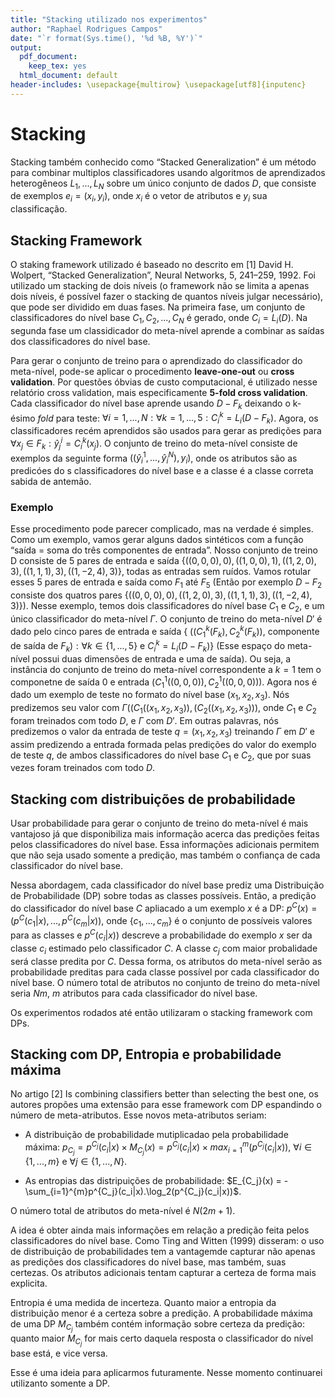 ```yaml
---
title: "Stacking utilizado nos experimentos"
author: "Raphael Rodrigues Campos"
date: "`r format(Sys.time(), '%d %B, %Y')`"
output:
  pdf_document:
    keep_tex: yes
  html_document: default
header-includes: \usepackage{multirow} \usepackage[utf8]{inputenc}
---
```


# Stacking
  
Stacking também conhecido como "Stacked Generalization" é um método para combinar multiplos
classificadores usando algoritmos de aprendizados heterogêneos $L_1, ..., L_N$ sobre um único
conjunto de dados $D$, que consiste de exemplos $e_i = (x_i, y_i)$, onde $x_i$ é o vetor
de atributos e $y_i$ sua classificação.

## Stacking Framework

O staking framework utilizado é baseado no descrito em [1] David H. Wolpert, "Stacked Generalization", Neural Networks, 5, 241--259, 1992. Foi utilizado um stacking de dois níveis (o framework não se limita a apenas dois níveis, é possível fazer o stacking de quantos níveis julgar necessário), que pode ser dividido em duas fases. Na primeira fase, um conjunto de classificadores do nível base $C_1, C_2, ..., C_N$ é gerado, onde $C_i = L_i(D)$. Na segunda fase um classidicador do meta-nível aprende a combinar as saídas dos classificadores do nível base. 

Para gerar o conjunto de treino para o aprendizado do classificador do meta-nível, pode-se aplicar o procedimento **leave-one-out** ou **cross validation**.
Por questões óbvias de custo computacional, é utilizado nesse relatório cross validation, mais especificamente **5-fold cross validation**. Cada classificador do nível base aprende usando $D - F_k$ deixando o k-ésimo *fold* para teste: $\forall i = 1,...,N : \forall k = 1,...,5 : C^{k}_i = L_i(D-F_k)$. Agora, os classificadores recém aprendidos são usados para gerar as predições para $\forall x_j \in F_k:\hat{y}_j^i=C^k_i(x_j)$. O conjunto de treino do meta-nível consiste de exemplos da seguinte forma $((\hat{y}_i^1,..., \hat{y}_i^N), y_i)$, onde os atributos são as predicóes do s classificadores do nível base e a classe é a classe correta sabida de antemão.

### Exemplo

Esse procedimento pode parecer complicado, mas na verdade é simples. Como um exemplo, vamos gerar alguns dados sintéticos com a função "saída = soma do três componentes de entrada". Nosso conjunto de treino D consiste de 5 pares de entrada e saída $\{((0,0,0),0), ((1,0,0),1), ((1,2,0),3), ((1,1,1),3), ((1,-2,4),3)\}$, todas as entradas sem ruídos. Vamos rotular esses 5 pares de entrada e saída como $F_1$ até $F_5$ (Então por exemplo $D - F_2$ consiste dos quatros pares $\{((0,0,0),0), ((1,2,0),3), ((1,1,1),3), ((1,-2,4),3)\}$). Nesse exemplo, temos dois classificadores do nível base $C_1$ e $C_2$, e um único classificador do meta-nível $\Gamma$. O conjunto de treino do meta-nível $D'$ é dado pelo cinco pares de entrada e saída $\{$ (($C_1^k(F_k), C_2^k(F_k)$), componente de saída de $F_k) : \forall k \in \{1,...,5\}$ e $C_i^k = L_i(D-F_k)\}$ (Esse espaço do meta-nível possui duas dimensões de entrada  e uma de saída). Ou seja, a instância do conjunto de treino do meta-nível correspondente a $k = 1$ tem o componetne de saída 0 e entrada $(C_1^1((0,0,0)), C_2^1((0,0,0)))$. Agora nos é dado um exemplo de teste no formato do nível base $(x_1, x_2, x_3)$. Nós predizemos seu valor com $\Gamma((C_1((x_1, x_2, x_3)), (C_2((x_1, x_2, x_3)))$, onde $C_1$ e $C_2$ foram treinados com todo $D$, e $\Gamma$ com $D'$. Em outras palavras, nós predizemos o valor da entrada de teste $q = (x_1, x_2, x_3)$ treinando $\Gamma$ em $D'$ e assim predizendo a entrada formada pelas predições do valor do exemplo de teste $q$, de ambos classificadores do nível base $C_1$ e $C_2$, que por suas vezes foram treinados com todo $D$.

## Stacking com distribuições de probabilidade

Usar probabilidade para gerar o conjunto de treino do meta-nível é mais vantajoso já que disponibiliza mais informação acerca das predições feitas pelos classificadores do nível base. Essa informações adicionais permitem que não seja usado somente a predição, mas também o confiança de cada classificador do nível base.

Nessa abordagem, cada classificador do nível base prediz uma Distribuição de Probabilidade (DP) sobre todas as classes possíveis. Então, a predição do classificador do nível base $C$ apliacado a um exemplo $x$ é a DP: $p^C(x) = (p^C(c_1|x), ... , p^C(c_m|x))$, onde $\{c_1, ..., c_m\}$ é o conjunto de possíveis valores para as classes e $p^C(c_i|x))$ descreve a probabilidade do exemplo $x$ ser da classe $c_i$ estimado pelo classificador $C$. A  classe $c_j$ com maior probalidade será classe predita por $C$. Dessa forma, os atributos do meta-nível serão as probabilidade preditas para cada classe possível por cada classificador do nível base. O número total de atributos no conjunto de treino do meta-nível seria $Nm$, $m$ atributos para cada classificador do nível base.

Os experimentos rodados até então utilizaram o stacking framework com DPs.

## Stacking com DP, Entropia e probabilidade máxima

No artigo [2] Is combining classifiers better than selecting the best one, os autores propões uma extensão para esse framework com DP espandindo o número de meta-atributos. Esse novos meta-atributos seriam:

- A distribuição de probabilidade mutiplicadao pela probabilidade máxima: $p_{C_j} = p^{C_j}(c_i|x) \times M_{C_j}(x) = p^{C_j}(c_i|x) \times max_{i=1}^{m}(p^{C_j}(c_i|x))$, $\forall i \in \{1,...,m\}$ e $\forall j \in \{1,...,N\}$.

- As entropias das distripuições de probabilidade: $E_{C_j}(x) = -\sum_{i=1}^{m}p^{C_j}(c_i|x).\log_2(p^{C_j}(c_i|x))$.

O número total de atributos do meta-nível é $N(2m+1)$.

A idea é obter ainda mais informações em relação a predição feita pelos classificadores do nível base. Como Ting and Witten (1999) disseram: o uso de distribuição de probabilidades tem a vantagemde capturar não apenas as predições dos classificadores do nível base, mas também, suas certezas. Os atributos adicionais tentam capturar a certeza de forma mais explicita. 

Entropia é uma medida de incerteza. Quanto maior a entropia da distribuição menor é a certeza sobre a predição. A probabilidade máxima de uma DP $M_{C_j}$ também contém informação sobre certeza da predição: quanto maior $M_{C_j}$ for mais certo daquela resposta o classificador do nível base está, e vice versa.

Esse é uma ideia para aplicarmos futuramente. Nesse momento continuarei utilizanto somente a DP.